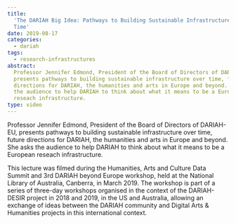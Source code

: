 ```yaml
---
title:
  'The DARIAH Big Idea: Pathways to Building Sustainable Infrastructure Over
  Time'
date: 2019-08-17
categories:
  - dariah
tags:
  - research-infrastructures
abstract:
  Professor Jennifer Edmond, President of the Board of Directors of DARIAH-EU,
  presents pathways to building sustainable infrastructure over time, future
  directions for DARIAH, the humanities and arts in Europe and beyond. She asks
  the audience to help DARIAH to think about what it means to be a European
  reseach infrastructure.
type: video
---
```


Professor Jennifer Edmond, President of the Board of Directors of DARIAH-EU,
presents pathways to building sustainable infrastructure over time, future
directions for DARIAH, the humanities and arts in Europe and beyond. She asks
the audience to help DARIAH to think about what it means to be a European
reseach infrastructure.

This lecture was filmed during the Humanities, Arts and Culture Data Summit and
3rd DARIAH beyond Europe workshop, held at the National Library of Australia,
Canberra, in March 2019. The workshop is part of a series of three-day workshops
organised in the context of the DARIAH-DESIR project in 2018 and 2019, in the US
and Australia, allowing an exchange of ideas between the DARIAH community and
Digital Arts & Humanities projects in this international context.

<VideoCard
  title="The DARIAH Big Idea"
  subtitle="Pathways to Building Sustainable Infrastructure Over Time"
  id="GRd0lDpuNIA&t=1430s"
  image="images/jennifer-edmond.png"
/>
